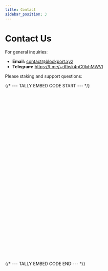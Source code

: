 ```yaml
---
title: Contact
sidebar_position: 3
---
```


# Contact Us

For general inquiries:

* **Email:** contact@blockport.xyz
* **Telegram:** https://t.me/+dfbsk4pC0IxhMWVl

Please staking and support questions:

{/* --- TALLY EMBED CODE START --- */}
<iframe
  data-tally-src="https://tally.so/embed/mRjgBP?alignLeft=1&hideTitle=1&transparentBackground=1&dynamicHeight=1"
  loading="lazy"
  width="100%"
  height="549" 
  frameborder="0"
  marginheight="0"
  marginwidth="0"
  title="Register to speak directly with our team. ">
</iframe>
<script>
  var d=document,w="https://tally.so/widgets/embed.js",v=function(){"undefined"!=typeof Tally?Tally.loadEmbeds():d.querySelectorAll("iframe[data-tally-src]:not([src])").forEach((function(e){e.src=e.dataset.tallySrc}))};if("undefined"!=typeof Tally)v();else if(d.querySelector('script[src="'+w+'"]')==null){var s=d.createElement("script");s.src=w,s.onload=v,s.onerror=v,d.body.appendChild(s);}
</script>
{/* --- TALLY EMBED CODE END --- */}